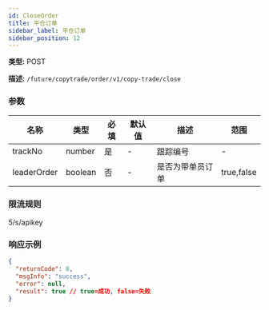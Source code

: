 ```yaml
---
id: CloseOrder
title: 平仓订单
sidebar_label: 平仓订单
sidebar_position: 12
---
```


**类型:** POST

**描述:** `/future/copytrade/order/v1/copy-trade/close`

### 参数

| 名称        | 类型    | 必填 | 默认值 | 描述           | 范围       |
| ----------- | ------- | ---- | ------ | -------------- | ---------- |
| trackNo     | number  | 是   | -      | 跟踪编号       | -          |
| leaderOrder | boolean | 否   | -      | 是否为带单员订单 | true,false |

### 限流规则

5/s/apikey

### 响应示例

```json
{
  "returnCode": 0,
  "msgInfo": "success",
  "error": null,
  "result": true // true=成功, false=失败
}
```